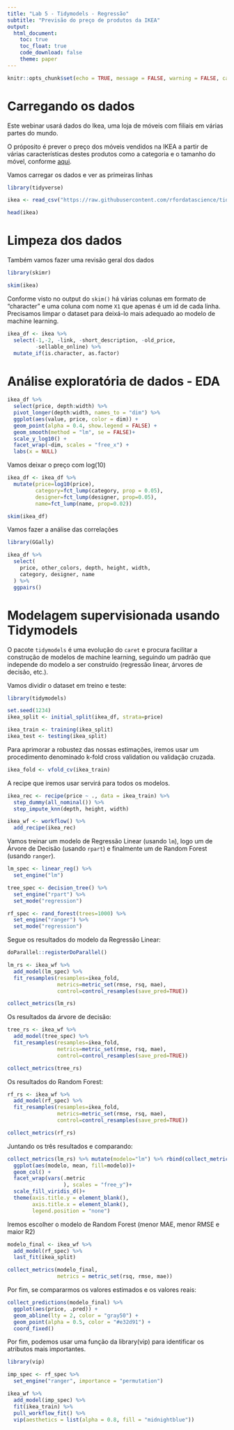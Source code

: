 ```yaml
---
title: "Lab 5 - Tidymodels - Regressão"
subtitle: "Previsão do preço de produtos da IKEA"
output: 
  html_document:
    toc: true
    toc_float: true
    code_download: false
    theme: paper
---
```


```r
knitr::opts_chunk$set(echo = TRUE, message = FALSE, warning = FALSE, cache = TRUE)
```


# Carregando os dados

Este webinar usará dados do Ikea, uma loja de móveis com filiais em várias partes do mundo.

O próposito é prever o preço dos móveis vendidos na IKEA a partir de várias características destes produtos como a categoria e o tamanho do móvel, conforme [aqui](https://github.com/rfordatascience/tidytuesday/blob/master/data/2020/2020-11-03/readme.md).


Vamos carregar os dados e ver as primeiras linhas

```r
library(tidyverse)

ikea <- read_csv("https://raw.githubusercontent.com/rfordatascience/tidytuesday/master/data/2020/2020-11-03/ikea.csv")

head(ikea)
```

# Limpeza dos dados

Também vamos fazer uma revisão geral dos dados

```r
library(skimr)

skim(ikea)
```


Conforme visto no output do `skim()` há várias colunas em formato de "character" e uma coluna com nome `X1` que apenas é um id de cada linha. Precisamos limpar o dataset para deixá-lo mais adequado ao modelo de machine learning.

```r
ikea_df <- ikea %>% 
  select(-1,-2, -link, -short_description, -old_price,
         -sellable_online) %>% 
  mutate_if(is.character, as.factor)
```

# Análise exploratória de dados - EDA

```r
ikea_df %>%
  select(price, depth:width) %>%
  pivot_longer(depth:width, names_to = "dim") %>%
  ggplot(aes(value, price, color = dim)) +
  geom_point(alpha = 0.4, show.legend = FALSE) +
  geom_smooth(method = "lm", se = FALSE)+
  scale_y_log10() +
  facet_wrap(~dim, scales = "free_x") +
  labs(x = NULL)
```

Vamos deixar o preço com log(10)

```r
ikea_df <- ikea_df %>% 
  mutate(price=log10(price),
         category=fct_lump(category, prop = 0.05),
         designer=fct_lump(designer, prop=0.05),
         name=fct_lump(name, prop=0.02))

skim(ikea_df)
```


Vamos fazer a análise das correlações

```r
library(GGally)

ikea_df %>%
  select(
    price, other_colors, depth, height, width,
    category, designer, name
  ) %>%
  ggpairs()
```

# Modelagem supervisionada usando Tidymodels

O pacote `tidymodels` é uma evolução do `caret` e procura facilitar a construção de modelos de machine learning, seguindo um padrão que independe do modelo a ser construído (regressão linear, árvores de decisão, etc.).

Vamos dividir o dataset em treino e teste:

```r
library(tidymodels)

set.seed(1234)
ikea_split <- initial_split(ikea_df, strata=price)

ikea_train <- training(ikea_split)
ikea_test <- testing(ikea_split)

```

Para aprimorar a robustez das nossas estimações, iremos usar um procedimento denominado k-fold cross validation ou validação cruzada.

```r

ikea_fold <- vfold_cv(ikea_train)

```

A recipe que iremos usar servirá para todos os modelos.

```r

ikea_rec <- recipe(price ~ ., data = ikea_train) %>%
  step_dummy(all_nominal()) %>%
  step_impute_knn(depth, height, width)

ikea_wf <- workflow() %>% 
  add_recipe(ikea_rec)
```

Vamos treinar um modelo de Regressão Linear (usando `lm`), logo um de Árvore de Decisão (usando `rpart`) e finalmente um de Random Forest (usando `ranger`).

```r

lm_spec <- linear_reg() %>% 
  set_engine("lm")

tree_spec <- decision_tree() %>%
  set_engine("rpart") %>%
  set_mode("regression")

rf_spec <- rand_forest(trees=1000) %>% 
  set_engine("ranger") %>% 
  set_mode("regression")
```

Segue os resultados do modelo da Regressão Linear:

```r
doParallel::registerDoParallel()

lm_rs <- ikea_wf %>% 
  add_model(lm_spec) %>% 
  fit_resamples(resamples=ikea_fold,
                metrics=metric_set(rmse, rsq, mae),
                control=control_resamples(save_pred=TRUE))

collect_metrics(lm_rs)

```
Os resultados da árvore de decisão:

```r
tree_rs <- ikea_wf %>% 
  add_model(tree_spec) %>% 
  fit_resamples(resamples=ikea_fold,
                metrics=metric_set(rmse, rsq, mae),
                control=control_resamples(save_pred=TRUE))

collect_metrics(tree_rs)
```

Os resultados do Random Forest:

```r
rf_rs <- ikea_wf %>% 
  add_model(rf_spec) %>% 
  fit_resamples(resamples=ikea_fold,
                metrics=metric_set(rmse, rsq, mae),
                control=control_resamples(save_pred=TRUE))

collect_metrics(rf_rs)
```

Juntando os três resultados e comparando:

```r
collect_metrics(lm_rs) %>% mutate(modelo="lm") %>% rbind(collect_metrics(tree_rs) %>% mutate(modelo="tree")) %>% rbind(collect_metrics(rf_rs) %>% mutate(modelo="rf")) %>% 
  ggplot(aes(modelo, mean, fill=modelo))+
  geom_col() +
  facet_wrap(vars(.metric
                  ), scales = "free_y")+
  scale_fill_viridis_d()+
  theme(axis.title.y = element_blank(),
        axis.title.x = element_blank(),
        legend.position = "none")
```
Iremos escolher o modelo de Random Forest (menor MAE, menor RMSE e maior R2)

```r
modelo_final <- ikea_wf %>% 
  add_model(rf_spec) %>% 
  last_fit(ikea_split)

collect_metrics(modelo_final,
                metrics = metric_set(rsq, rmse, mae))
```

Por fim, se compararmos os valores estimados e os valores reais:

```r
collect_predictions(modelo_final) %>%
  ggplot(aes(price, .pred)) +
  geom_abline(lty = 2, color = "gray50") +
  geom_point(alpha = 0.5, color = "#e32d91") +
  coord_fixed()
```

Por fim, podemos usar uma função da library(vip) para identificar os atributos mais importantes.

```r
library(vip)

imp_spec <- rf_spec %>%
  set_engine("ranger", importance = "permutation")

ikea_wf %>% 
  add_model(imp_spec) %>%
  fit(ikea_train) %>%
  pull_workflow_fit() %>%
  vip(aesthetics = list(alpha = 0.8, fill = "midnightblue"))
```

